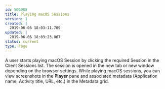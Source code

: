 ---
id: 506908
title: Playing macOS Sessions
version: 1
created: |
  2019-06-06 18:03:11.709
updated: |
  2019-06-06 18:03:23.067
status: current
type: Page
---

A user starts playing macOS Session by clicking the required Session in the Client Sessions list. The session is opened in the new tab or new window depending on the browser settings. While playing macOS sessions, you can view screenshots in the **Player** pane and associated metadata (Application name, Activity title, URL, etc.) in the Metadata grid.

